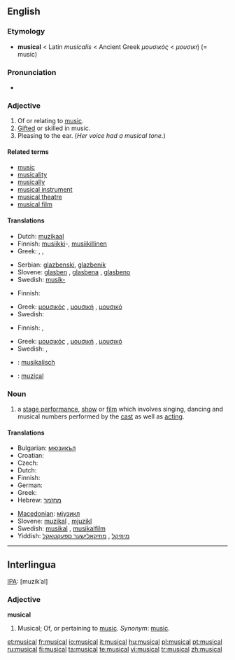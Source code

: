 {{see|Musical}}
==English==
{{wikipedia}}
===Etymology===
* '''musical''' < Latin ''musicalis'' < Ancient Greek ''μουσικός'' < ''μουσική'' (= music)

===Pronunciation===
*{{audio|en-us-musical.ogg|Audio (US)}}

===Adjective===
{{en-adj}}

# Of or relating to [[music]].
# [[gifted|Gifted]] or skilled in music.
# Pleasing to the ear. (''Her voice had a musical tone.'')

====Related terms====
*[[music]]
*[[musicality]]
*[[musically]]
*[[musical instrument]]
* [[musical theatre]]
* [[musical film]]

====Translations====
{{trans-top|of or relating to music}}
* Dutch: [[muzikaal]]
* Finnish: [[musiikki]]-, [[musiikillinen]]
* Greek: {{t+|el|μουσικός|m|sc=Grek}}, {{t+|el|μουσική|f|sc=Grek}}, {{t+|el|μουσικό|n|sc=Grek}}
{{trans-mid}}
* Serbian: [[glazbenski]], [[glazbenik]]
* Slovene: [[glasben]] {{m}}, [[glasbena]] {{f}}, [[glasbeno]] {{n}}
* Swedish: [[musik-]]
{{trans-bottom}}

{{trans-top|gifted or skilled in music}}
* Finnish: {{t-|fi|musikaalinen}}
{{trans-mid}}
* Greek: [[μουσικός]] {{m}}, [[μουσική]] {{f}}, [[μουσικό]] {{n}}
* Swedish: {{t-|sv|musikalisk}}
{{trans-bottom}}

{{trans-top|pleasing to the ear}}
* Finnish: {{t-|fi|sointuva}},  {{t-|fi|melodinen}}
{{trans-mid}}
* Greek: [[μουσικός]] {{m}}, [[μουσική]] {{f}}, [[μουσικό]] {{n}}
* Swedish: {{t-|sv|melodisk}}, {{t-|sv|välljudande}}
{{trans-bottom}}

{{checktrans-top}}
*{{ttbc|German}}: [[musikalisch]]
*{{ttbc|Romanian}}: [[muzical]]
{{trans-bottom}}

===Noun===
{{en-noun}}

# a [[stage performance]], [[show]] or [[film]] which involves singing, dancing and musical numbers performed by the [[cast]] as well as [[acting]].

====Translations====
{{trans-top|stage performance, show or film}}
* Bulgarian: [[мюзикъл]] {{m}}
* Croatian: {{t-|hr|mjuzikl|m}}
* Czech: {{t-|cs|muzikál|m}}
* Dutch: {{t-|nl|musical|m}}
* Finnish: {{t-|fi|musikaali}}
* German: {{t-|de|Musical|n}}
* Greek: {{t+|el|μιούζικαλ|n|sc=Grek}}
* Hebrew: [[מחזמר]] {{m}}
{{trans-mid}}
* [[Macedonian]]: [[мјузикл]] {{m}}
* Slovene: [[muzikal]] {{m}}, [[mjuzikl]] {{m}}
* Swedish: [[musikal]] {{c}}, [[musikalfilm]] {{c}}
* Yiddish: [[מיוזיקל]] {{m}}, [[מוזיקאַלישער ספּעקטאַקל]] {{m}}
{{trans-bottom}}

----

==Interlingua==

[[IPA]]: [muzikˈal]

===Adjective===
'''musical'''

# Musical; Of, or pertaining to [[music]]. ''Synonym'': [[music]].

[[et:musical]]
[[fr:musical]]
[[io:musical]]
[[it:musical]]
[[hu:musical]]
[[pl:musical]]
[[pt:musical]]
[[ru:musical]]
[[fi:musical]]
[[ta:musical]]
[[te:musical]]
[[vi:musical]]
[[tr:musical]]
[[zh:musical]]